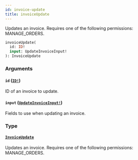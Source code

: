 ```yaml
---
id: invoice-update
title: invoiceUpdate
---
```


Updates an invoice. Requires one of the following permissions: MANAGE_ORDERS.

```graphql
invoiceUpdate(
  id: ID!
  input: UpdateInvoiceInput!
): InvoiceUpdate

```

### Arguments

#### `id` ([`ID!`](../../../developer/api-reference/scalars/id))

ID of an invoice to update.

#### `input` ([`UpdateInvoiceInput!`](../../../developer/api-reference/inputs/update-invoice-input))

Fields to use when updating an invoice.

### Type

#### [`InvoiceUpdate`](../../../developer/api-reference/objects/invoice-update)

Updates an invoice. Requires one of the following permissions: MANAGE_ORDERS.
